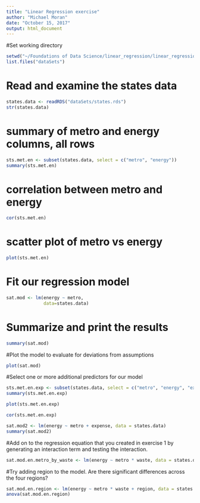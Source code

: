 ---
title: "Linear Regression exercise"
author: "Michael Moran"
date: "October 15, 2017"
output: html_document
---

#Set working directory

```{r}
setwd("~/Foundations of Data Science/linear_regression/linear_regression")
list.files("dataSets") 
```

# Read and examine the states data
```{r}
states.data <- readRDS("dataSets/states.rds") 
str(states.data)
```

# summary of metro and energy columns, all rows
```{r}
sts.met.en <- subset(states.data, select = c("metro", "energy"))
summary(sts.met.en)
```

# correlation between metro and energy 
```{r}
cor(sts.met.en) 
```

# scatter plot of metro vs energy
```{r}
plot(sts.met.en)
```

# Fit our regression model
```{r}
sat.mod <- lm(energy ~ metro, 
              data=states.data) 
```

# Summarize and print the results
```{r}
summary(sat.mod) 
```

#Plot the model to evaluate for deviations from assumptions
```{r}
plot(sat.mod)
```

#Select one or more additional predictors for our model

```{r}
sts.met.en.exp <- subset(states.data, select = c("metro", "energy", "expense"))
summary(sts.met.en.exp)
```

```{r}
plot(sts.met.en.exp)
```

```{r}
cor(sts.met.en.exp)
```

```{r}
sat.mod2 <- lm(energy ~ metro + expense, data = states.data)
summary(sat.mod2)
```

#Add on to the regression equation that you created in exercise 1 by generating an interaction term and testing the interaction.
```{r}
sat.mod.en.metro_by_waste <- lm(energy ~ metro * waste, data = states.data)
```


#Try adding region to the model. Are there significant differences across the four regions?
```{r}
sat.mod.en.region <- lm(energy ~ metro * waste + region, data = states.data)
anova(sat.mod.en.region)
```




